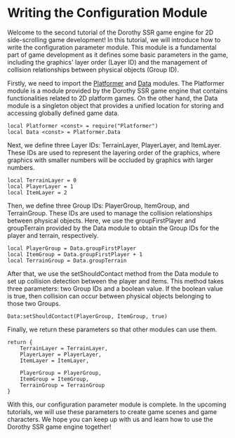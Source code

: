 
# Writing the Configuration Module

Welcome to the second tutorial of the Dorothy SSR game engine for 2D side-scrolling game development! In this tutorial, we will introduce how to write the configuration parameter module. This module is a fundamental part of game development as it defines some basic parameters in the game, including the graphics' layer order (Layer ID) and the management of collision relationships between physical objects (Group ID).

Firstly, we need to import the [Platformer](/docs/api/Module/Platformer) and [Data](/docs/api/Class/Platformer/Data) modules. The Platformer module is a module provided by the Dorothy SSR game engine that contains functionalities related to 2D platform games. On the other hand, the Data module is a singleton object that provides a unified location for storing and accessing globally defined game data.

```tl title="Script/Config.tl"
local Platformer <const> = require("Platformer")
local Data <const> = Platformer.Data
```

Next, we define three Layer IDs: TerrainLayer, PlayerLayer, and ItemLayer. These IDs are used to represent the layering order of the graphics, where graphics with smaller numbers will be occluded by graphics with larger numbers.

```tl title="Script/Config.tl"
local TerrainLayer = 0
local PlayerLayer = 1
local ItemLayer = 2
```

Then, we define three Group IDs: PlayerGroup, ItemGroup, and TerrainGroup. These IDs are used to manage the collision relationships between physical objects. Here, we use the groupFirstPlayer and groupTerrain provided by the Data module to obtain the Group IDs for the player and terrain, respectively.

```tl title="Script/Config.tl"
local PlayerGroup = Data.groupFirstPlayer
local ItemGroup = Data.groupFirstPlayer + 1
local TerrainGroup = Data.groupTerrain
```

After that, we use the setShouldContact method from the Data module to set up collision detection between the player and items. This method takes three parameters: two Group IDs and a boolean value. If the boolean value is true, then collision can occur between physical objects belonging to those two Groups.

```tl title="Script/Config.tl"
Data:setShouldContact(PlayerGroup, ItemGroup, true)
```

Finally, we return these parameters so that other modules can use them.

```tl title="Script/Config.tl"
return {
	TerrainLayer = TerrainLayer,
	PlayerLayer = PlayerLayer,
	ItemLayer = ItemLayer,

	PlayerGroup = PlayerGroup,
	ItemGroup = ItemGroup,
	TerrainGroup = TerrainGroup
}
```

With this, our configuration parameter module is complete. In the upcoming tutorials, we will use these parameters to create game scenes and game characters. We hope you can keep up with us and learn how to use the Dorothy SSR game engine together!